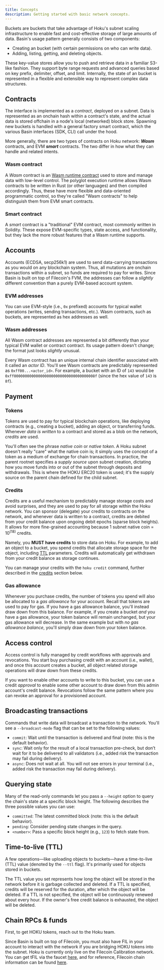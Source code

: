 ```yaml
---
title: Concepts
description: Getting started with basic network concepts.
---
```



Buckets are buckets that take advantage of Hoku's subnet scaling infrastructure to enable fast and
cost-effective storage of large amounts of data. Basin's usage pattern generally consists of two
components:

- Creating an bucket (with certain permissions on who can write data).
- Adding, listing, getting, and deleting objects.

These key-value stores allow you to push and retrieve data in a familiar S3-like fashion. They
support byte range requests and advanced queries based on key prefix, delimiter, offset, and limit.
Internally, the state of an bucket is represented in a flexible and extensible way to represent
complex data structures.

## Contracts

The interface is implemented as a _contract_, deployed on a subnet. Data is represented as an
onchain hash within a contract's state, and the actual data is stored offchain in a node's local
(networked) block store. Spawning new buckets is handled with a general factory smart contract,
which the various Basin interfaces (SDK, CLI) call under the hood.

More generally, there are two types of contracts on Hoku network: **_Wasm_** contracts, and EVM
**_smart_** contracts. The two differ in how what they can handle and related intents.

### Wasm contract

A _Wasm_ contract is an
[Wasm runtime contract](https://docs.filecoin.io/basics/the-blockchain/actors) used to store and
manage data with low-level control. The polyglot execution runtime allows Wasm contracts to be
written in Rust (or other languages) and then compiled accordingly. Thus, these have more flexible
and data-oriented programmatic control, so they're called "Wasm contracts" to help distinguish them
from EVM smart contracts.

### Smart contract

A _smart_ contract is a "traditional" EVM contract, most commonly written in Solidity. These expose
EVM-specific types, state access, and functionality, but they lack the more robust features that a
Wasm runtime supports.

## Accounts

Accounts (ECDSA, secp256k1) are used to send data-carrying transactions as you would on any
blockchain system. Thus, all mutations are onchain transactions within a subnet, so funds are
required to pay for writes. Since Basin is built on top of Filecoin's FVM, the addresses can follow
a _slightly_ different convention than a purely EVM-based account system.

### EVM addresses

You can use EVM-style (i.e., `0x` prefixed) accounts for typical wallet operations (writes, sending
transactions, etc.). Wasm contracts, such as buckets, are represented as hex addresses as well.

### Wasm addresses

All Wasm contract addresses are represented a bit differently than your typical EVM wallet or
contract contract. Its usage pattern doesn't change; the format just looks _slightly_ unusual.

Every Wasm contract has an unique internal chain identifier associated with it called an _actor ID_.
You'll see Wasm contracts are predictably represented as `0xff00...<actor_id>`. For example, a
bucket with an ID of `143` would be `0xff0000000000000000000000000000000000008f` (since the hex
value of `143` is `8f`).

## Payment

### Tokens

Tokens are used to pay for typical blockchain operations, like deploying contracts (e.g., creating a
bucket), adding an object, or transferring funds. Whenever _data is written_ to a contract and
stored as a blob on the network, _credits_ are used.

<Callout>

You'll often see the phrase _native coin_ or _native token_. A Hoku subnet doesn't really "care"
what the native coin is; it simply uses the concept of a token as a medium of exchange for chain
transactions. In practice, the parent rootnet specifies a _supply source_ upon subnet creation,
dictating how you move funds into or out of the subnet through deposits and withdrawals. This is
where the HOKU ERC20 token is used; it's the supply source on the parent chain defined for the child
subnet.

</Callout>

### Credits

Credits are a useful mechanism to predictably manage storage costs and avoid surprises, and they are
used to pay for all storage within the Hoku network. You can sponsor (delegate) your credits to
contracts on the network, and whenever data is written to a contract, credits are debited from your
credit balance upon ongoing debit epochs (sparse block heights). It allows for more fine-grained
accounting because 1 subnet native coin = $10^(18)$ credits.

Namely, you **MUST have credits** to store data on Hoku. For example, to add an object to a bucket,
you spend credits that allocate storage space for the object, including [TTL](#time-to-live-ttl)
parameters. Credits will automatically get withdrawn from your credit balance as storage continues.

You can manage your credits with the `hoku credit` command, further described in the
[credits](/basin/cli/commands#credits) section below.

### Gas allowance

Whenever you purchase credits, the number of tokens you spend will also be allocated to a _gas
allowance_ for your account. Recall that tokens are used to pay for gas. If you have a gas allowance
balance, you'll instead draw down from this balance. For example, if you create a bucket _and_ you
have a gas allowance, your token balance will remain unchanged, but your gas allowance will
decrease. In the same example but with _no gas allowance balance_, you'll simply draw down from your
token balance.

## Access control

Access control is fully managed by credit workflows with approvals and revocations. You start buy
purchasing credit with an account (i.e., wallet), and once this account creates a bucket, all object
related storage operations will draw down from these credits.

If you want to enable other accounts to write to this bucket, you can use a credit _approval_ to
enable some other account to draw down from this admin account's credit balance. Revocations follow
the same pattern where you can revoke an approval for a provisioned account.

## Broadcasting transactions

Commands that write data will broadcast a transaction to the network. You'll see a
`--broadcast-mode` flag that can be set to the following values:

- `commit`: Wait until the transaction is delivered and final (note: this is the default behavior).
- `sync`: Wait only for the result of a local transaction pre-check, but don’t wait for it to be
  delivered to all validators (i.e., added risk the transaction may fail during delivery).
- `async`: Does not wait at all. You will not see errors in your terminal (i.e., added risk the
  transaction may fail during delivery).

## Querying state

Many of the read-only commands let you pass a `--height` option to query the chain's state at a
specific block height. The following describes the three possible values you can use:

- `committed`: The latest committed block (note: this is the default behavior).
- `pending`: Consider pending state changes in the query.
- `<number>`: Pass a specific block height (e.g., `123`) to fetch state from.

## Time-to-live (TTL)

A few operations—like uploading objects to buckets—have a time-to-live (TTL) value (denoted by the
`--ttl` flag). It's primarily used for objects stored in buckets.

The TTL value you set represents how long the object will be stored in the network before it is
garbage collected and deleted. If a TTL is specified, credits will be reserved for the duration,
after which the object will be deleted. If a TTL is not specified, the object will be continuously
renewed about every hour. If the owner's free credit balance is exhausted, the object will be
deleted.

## Chain RPCs & funds

First, to get HOKU tokens, reach out to the Hoku team.

Since Basin is built on top of Filecoin, you must also have FIL in your account to interact with the
network if you are bridging HOKU tokens into the subnet. Hoku is currently only live on the Filecoin
Calibration network. You can get tFIL via the faucet
[here](https://faucet.calibnet.chainsafe-fil.io/funds.html), and for reference, Filecoin chain
information can be found [here](https://chainlist.org/?search=filecoin&testnets=true).
